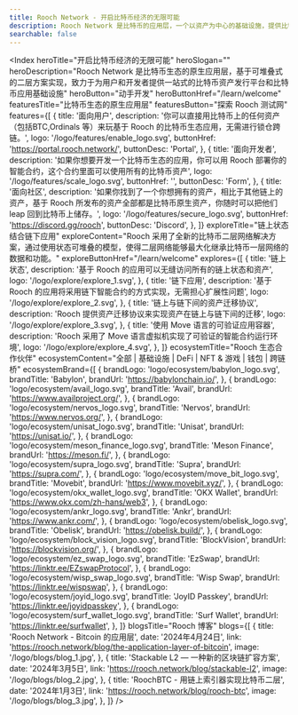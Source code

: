 ```yaml
---
title: Rooch Network - 开启比特币经济的无限可能
description: Rooch Network 是比特币的应用层，一个以资产为中心的基础设施，提供比特币所有资产的索引、交易，并支持各种应用场景
searchable: false
---
```



<Index
  heroTitle="开启比特币经济的无限可能"
  heroSlogan=""
  heroDescription="Rooch Network 是比特币生态的原生应用层，基于可堆叠式的二层方案实现，致力于为用户和开发者提供一站式的比特币资产发行平台和比特币应用基础设施"
  heroButton="动手开发"
  heroButtonHref="/learn/welcome"
  featuresTitle="比特币生态的原生应用层"
  featuresButton="探索 Rooch 测试网"
  features={[
    {
      title: '面向用户',
      description:
        '你可以直接用比特币上的任何资产（包括BTC,Ordinals 等）来玩基于 Rooch 的比特币生态应用，无需进行锁仓跨链。',
      logo: '/logo/features/enable_logo.svg',
      buttonHref: 'https://portal.rooch.network/',
      buttonDesc: 'Portal',
    },
    {
      title: '面向开发者',
      description:
        '如果你想要开发一个比特币生态的应用，你可以用 Rooch 部署你的智能合约，这个合约里面可以使用所有的比特币资产',
      logo: '/logo/features/scale_logo.svg',
      buttonHref: '',
      buttonDesc: 'Form',
    },
    {
      title: '面向社区',
      description:
        '如果你找到了一个你想拥有的资产，相比于其他链上的资产，基于 Rooch 所发布的资产全部都是比特币原生资产，你随时可以把他们 leap 回到比特币上储存。',
      logo: '/logo/features/secure_logo.svg',
      buttonHref: 'https://discord.gg/rooch',
      buttonDesc: 'Discord',
    },
  ]}
  exploreTitle="链上状态结合链下应用"
  exploreContent="Rooch 采用了全新的比特币二层网络解决方案，通过使用状态可堆叠的模型，使得二层网络能够最大化继承比特币一层网络的数据和功能。"
  exploreButtonHref="/learn/welcome"
  explores={[
    {
      title: '链上状态',
      description: '基于 Rooch 的应用可以无缝访问所有的链上状态和资产',
      logo: '/logo/explore/explore_1.svg',
    },
    {
      title: '链下应用',
      description: '基于 Rooch 的应用将采用链下智能合约的方式实现，无需担心扩展性问题',
      logo: '/logo/explore/explore_2.svg',
    },
    {
      title: '链上与链下间的资产迁移协议',
      description: 'Rooch 提供资产迁移协议来实现资产在链上与链下间的迁移',
      logo: '/logo/explore/explore_3.svg',
    },
    {
      title: '使用 Move 语言的可验证应用容器',
      description: 'Rooch 采用了 Move 语言虚拟机实现了可验证的智能合约运行环境',
      logo: '/logo/explore/explore_4.svg',
    },
  ]}
  ecosystemTitle="Rooch 生态合作伙伴"
  ecosystemContent="全部 | 基础设施 | DeFi | NFT & 游戏 | 钱包 | 跨链桥"
  ecosystemBrand={[
    {
      brandLogo: 'logo/ecosystem/babylon_logo.svg',
      brandTitle: 'Babylon',
      brandUrl: 'https://babylonchain.io/',
    },
    {
      brandLogo: 'logo/ecosystem/avail_logo.svg',
      brandTitle: 'Avail',
      brandUrl: 'https://www.availproject.org/',
    },
    {
      brandLogo: 'logo/ecosystem/nervos_logo.svg',
      brandTitle: 'Nervos',
      brandUrl: 'https://www.nervos.org/',
    },
    {
      brandLogo: 'logo/ecosystem/unisat_logo.svg',
      brandTitle: 'Unisat',
      brandUrl: 'https://unisat.io/',
    },
    {
      brandLogo: 'logo/ecosystem/meson_finance_logo.svg',
      brandTitle: 'Meson Finance',
      brandUrl: 'https://meson.fi/',
    },
    {
      brandLogo: 'logo/ecosystem/supra_logo.svg',
      brandTitle: 'Supra',
      brandUrl: 'https://supra.com/',
    },
    {
      brandLogo: 'logo/ecosystem/move_bit_logo.svg',
      brandTitle: 'Movebit',
      brandUrl: 'https://www.movebit.xyz/',
    },
    {
      brandLogo: 'logo/ecosystem/okx_wallet_logo.svg',
      brandTitle: 'OKX Wallet',
      brandUrl: 'https://www.okx.com/zh-hans/web3',
    },
    {
      brandLogo: 'logo/ecosystem/ankr_logo.svg',
      brandTitle: 'Ankr',
      brandUrl: 'https://www.ankr.com/',
    },
    {
      brandLogo: 'logo/ecosystem/obelisk_logo.svg',
      brandTitle: 'Obelisk',
      brandUrl: 'https://obelisk.build/',
    },
    {
      brandLogo: 'logo/ecosystem/block_vision_logo.svg',
      brandTitle: 'BlockVision',
      brandUrl: 'https://blockvision.org/',
    },
    {
      brandLogo: 'logo/ecosystem/ez_swap_logo.svg',
      brandTitle: 'EzSwap',
      brandUrl: 'https://linktr.ee/EZswapProtocol',
    },
    {
      brandLogo: 'logo/ecosystem/wisp_swap_logo.svg',
      brandTitle: 'Wisp Swap',
      brandUrl: 'https://linktr.ee/wispswap',
    },
    {
      brandLogo: 'logo/ecosystem/joyid_logo.svg',
      brandTitle: 'JoyID Passkey',
      brandUrl: 'https://linktr.ee/joyidpasskey',
    },
    {
      brandLogo: 'logo/ecosystem/surf_wallet_logo.svg',
      brandTitle: 'Surf Wallet',
      brandUrl: 'https://linktr.ee/surfwallet',
    },
  ]}
  blogsTitle="Rooch 博客"
  blogs={[
    {
      title: 'Rooch Network - Bitcoin 的应用层',
      date: '2024年4月24日',
      link: 'https://rooch.network/blog/the-application-layer-of-bitcoin',
      image: '/logo/blogs/blog_1.jpg',
    },
    {
      title: 'Stackable L2 — 一种新的区块链扩容方案',
      date: '2024年3月5日',
      link: 'https://rooch.network/blog/stackable-l2',
      image: '/logo/blogs/blog_2.jpg',
    },
    {
      title: 'RoochBTC - 用链上索引器实现比特币二层',
      date: '2024年1月3日',
      link: 'https://rooch.network/blog/rooch-btc',
      image: '/logo/blogs/blog_3.jpg',
    },
  ]}
/>
